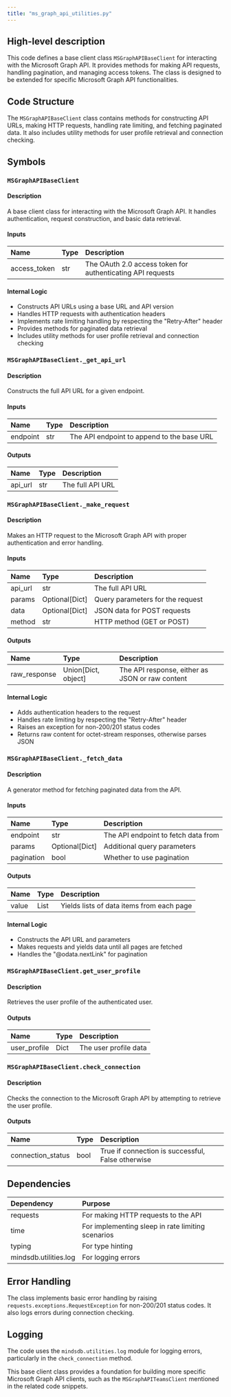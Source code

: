 ```yaml
---
title: "ms_graph_api_utilities.py"
---
```


## High-level description
This code defines a base client class `MSGraphAPIBaseClient` for interacting with the Microsoft Graph API. It provides methods for making API requests, handling pagination, and managing access tokens. The class is designed to be extended for specific Microsoft Graph API functionalities.

## Code Structure
The `MSGraphAPIBaseClient` class contains methods for constructing API URLs, making HTTP requests, handling rate limiting, and fetching paginated data. It also includes utility methods for user profile retrieval and connection checking.

## Symbols

### `MSGraphAPIBaseClient`
#### Description
A base client class for interacting with the Microsoft Graph API. It handles authentication, request construction, and basic data retrieval.

#### Inputs
| Name | Type | Description |
|:-----|:-----|:------------|
| access_token | str | The OAuth 2.0 access token for authenticating API requests |

#### Internal Logic
- Constructs API URLs using a base URL and API version
- Handles HTTP requests with authentication headers
- Implements rate limiting handling by respecting the "Retry-After" header
- Provides methods for paginated data retrieval
- Includes utility methods for user profile retrieval and connection checking

### `MSGraphAPIBaseClient._get_api_url`
#### Description
Constructs the full API URL for a given endpoint.

#### Inputs
| Name | Type | Description |
|:-----|:-----|:------------|
| endpoint | str | The API endpoint to append to the base URL |

#### Outputs
| Name | Type | Description |
|:-----|:-----|:------------|
| api_url | str | The full API URL |

### `MSGraphAPIBaseClient._make_request`
#### Description
Makes an HTTP request to the Microsoft Graph API with proper authentication and error handling.

#### Inputs
| Name | Type | Description |
|:-----|:-----|:------------|
| api_url | str | The full API URL |
| params | Optional[Dict] | Query parameters for the request |
| data | Optional[Dict] | JSON data for POST requests |
| method | str | HTTP method (GET or POST) |

#### Outputs
| Name | Type | Description |
|:-----|:-----|:------------|
| raw_response | Union[Dict, object] | The API response, either as JSON or raw content |

#### Internal Logic
- Adds authentication headers to the request
- Handles rate limiting by respecting the "Retry-After" header
- Raises an exception for non-200/201 status codes
- Returns raw content for octet-stream responses, otherwise parses JSON

### `MSGraphAPIBaseClient._fetch_data`
#### Description
A generator method for fetching paginated data from the API.

#### Inputs
| Name | Type | Description |
|:-----|:-----|:------------|
| endpoint | str | The API endpoint to fetch data from |
| params | Optional[Dict] | Additional query parameters |
| pagination | bool | Whether to use pagination |

#### Outputs
| Name | Type | Description |
|:-----|:-----|:------------|
| value | List | Yields lists of data items from each page |

#### Internal Logic
- Constructs the API URL and parameters
- Makes requests and yields data until all pages are fetched
- Handles the "@odata.nextLink" for pagination

### `MSGraphAPIBaseClient.get_user_profile`
#### Description
Retrieves the user profile of the authenticated user.

#### Outputs
| Name | Type | Description |
|:-----|:-----|:------------|
| user_profile | Dict | The user profile data |

### `MSGraphAPIBaseClient.check_connection`
#### Description
Checks the connection to the Microsoft Graph API by attempting to retrieve the user profile.

#### Outputs
| Name | Type | Description |
|:-----|:-----|:------------|
| connection_status | bool | True if connection is successful, False otherwise |

## Dependencies
| Dependency | Purpose |
|:-----------|:--------|
| requests | For making HTTP requests to the API |
| time | For implementing sleep in rate limiting scenarios |
| typing | For type hinting |
| mindsdb.utilities.log | For logging errors |

## Error Handling
The class implements basic error handling by raising `requests.exceptions.RequestException` for non-200/201 status codes. It also logs errors during connection checking.

## Logging
The code uses the `mindsdb.utilities.log` module for logging errors, particularly in the `check_connection` method.

This base client class provides a foundation for building more specific Microsoft Graph API clients, such as the `MSGraphAPITeamsClient` mentioned in the related code snippets.